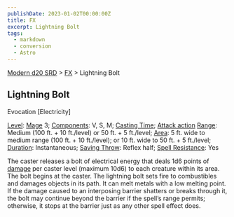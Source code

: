 ```yaml
---
publishDate: 2023-01-02T00:00:00Z
title: FX
excerpt: Lightning Bolt
tags:
  - markdown
  - conversion
  - Astro
---
```


[Modern d20 SRD](/#modernD20) > [FX](modern-d20-srd-fx-index) > Lightning Bolt

## Lightning Bolt

Evocation [Electricity]

[Level](modern-d20-srd-fx-level): [Mage](modern-d20-srd-classes-advanced-mage) 3; [Components](modern-d20-srd-fx-components): V, S, M; [Casting Time](modern-d20-srd-fx-casting-time); [Attack action](modern-d20-srd-combat-attack-actions) [Range](modern-d20-srd-fx-range): Medium (100 ft. + 10 ft./level) or 50 ft. + 5 ft./level; [Area](modern-d20-srd-fx-area): 5 ft. wide to medium range (100 ft. + 10 ft./level); or 10 ft. wide to 50 ft. + 5 ft./level; [Duration](modern-d20-srd-fx-duration): Instantaneous; [Saving Throw](modern-d20-srd-basics-saving-throws): Reflex half; [Spell Resistance](modern-d20-srd-special-abilities-spell-resistance): Yes

The caster releases a bolt of electrical energy that deals 1d6 points of [damage](modern-d20-srd-combat-damage) per caster level (maximum 10d6) to each creature within its area. The bolt begins at the caster. The lightning bolt sets fire to combustibles and damages objects in its path. It can melt metals with a low melting point. If the damage caused to an interposing barrier shatters or breaks through it, the bolt may continue beyond the barrier if the spell’s range permits; otherwise, it stops at the barrier just as any other spell effect does.
